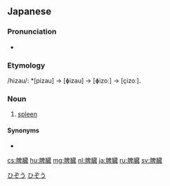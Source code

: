 ==Japanese==
{{ja-kanjitab|ひ|ぞう|yomi=o}}

===Pronunciation===
* {{IPA|[çizoː]|lang=ja}}

===Etymology===
/hizau/: *[pizau] → [ɸizau] → [ɸizoː] → [çizoː].

===Noun===
{{ja-noun|ひぞう|kyu=脾臟}}

# {{lb|ja|anatomy}} [[spleen]]

====Synonyms====
* {{ja-r|脾|よこし}}

[[Category:ja:Anatomy|ひぞう]]
[[Category:ja:Immunology|ひぞう]]

[[cs:脾臓]]
[[hu:脾臓]]
[[mg:脾臓]]
[[nl:脾臓]]
[[ja:脾臓]]
[[ru:脾臓]]
[[sv:脾臓]]